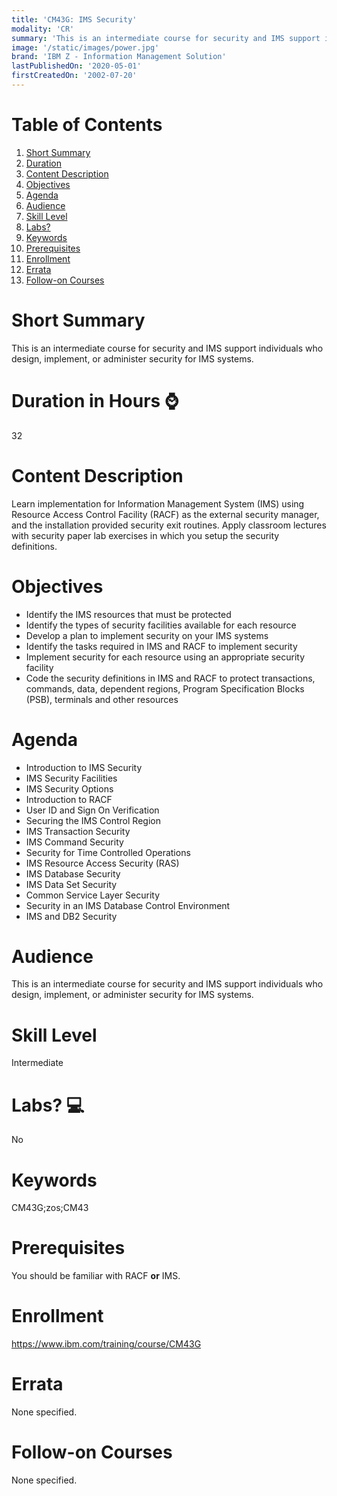 ```yaml
---
title: 'CM43G: IMS Security'
modality: 'CR'
summary: 'This is an intermediate course for security and IMS support individuals who design, implement, or administer security for IMS systems.'
image: '/static/images/power.jpg'
brand: 'IBM Z - Information Management Solution'
lastPublishedOn: '2020-05-01'
firstCreatedOn: '2002-07-20'
---
```

# Table of Contents
1.  [Short Summary](#short-summary)
2.  [Duration](#duration-in-hours-)
3.  [Content Description](#content-description)
4.  [Objectives](#objectives)
5.  [Agenda](#agenda)
6.  [Audience](#audience)
7.  [Skill Level](#skill-level)
8.  [Labs?](#labs-)
9.  [Keywords](#keywords)
10. [Prerequisites](#prerequisites)
11. [Enrollment](#enrollment)
12. [Errata](#errata)
13. [Follow-on Courses](#follow-on-courses)

# Short Summary
This is an intermediate course for security and IMS support individuals who design, implement, or administer security for IMS systems.

# Duration in Hours ⌚
32

# Content Description
<p>Learn implementation for Information Management System (IMS) using Resource Access Control Facility (RACF) as the external security manager, and the installation provided security exit routines. Apply classroom lectures with security paper lab exercises in which you setup the security definitions.</p>

# Objectives
<ul>
	<li>Identify the IMS resources that must be protected</li>
	<li>Identify the types of security facilities available for each resource</li>
	<li>Develop a plan to implement security on your IMS systems</li>
	<li>Identify the tasks required in IMS and RACF to implement security</li>
	<li>Implement security for each resource using an appropriate security facility</li>
	<li>Code the security definitions in IMS and RACF to protect transactions, commands, data, dependent regions, Program Specification Blocks (PSB), terminals and other resources</li>
</ul>

# Agenda
<ul><li>Introduction to IMS Security</li><li>IMS Security Facilities</li><li>IMS Security Options</li><li>Introduction to RACF</li><li>User ID and Sign On Verification</li><li>Securing the IMS Control Region</li><li>IMS Transaction Security</li><li>IMS Command Security</li><li>Security for Time Controlled Operations</li><li>IMS Resource Access Security (RAS)</li><li>IMS Database Security</li><li>IMS Data Set Security</li><li>Common Service Layer Security</li><li>Security in an IMS Database Control Environment</li><li>IMS and DB2 Security</li></ul>

# Audience
<p>This is an intermediate course for security and IMS support individuals who design, implement, or administer security for IMS systems.</p>

# Skill Level
Intermediate

# Labs? 💻
No

# Keywords
CM43G;zos;CM43

# Prerequisites
<p>You should be familiar with RACF <strong>or</strong> IMS.</p>

# Enrollment
https://www.ibm.com/training/course/CM43G

# Errata
None specified.

# Follow-on Courses
None specified.

